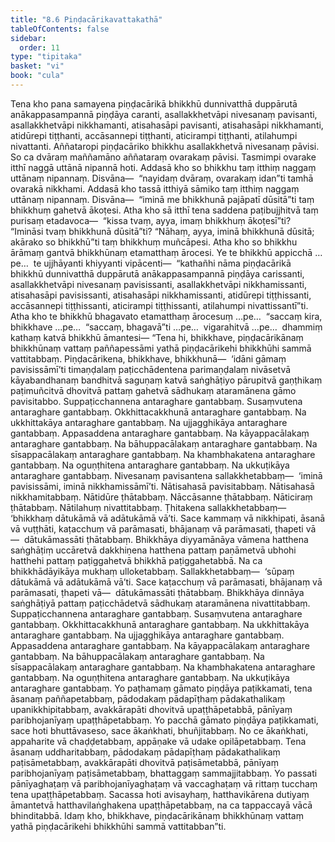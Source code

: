 ```yaml
---
title: "8.6 Piṇḍacārikavattakathā"
tableOfContents: false
sidebar:
  order: 11
type: "tipitaka"
basket: "vi"
book: "cula"
---
```



<DynamicBreadcrumb />

<Division number="365" book="cula">

<Paragraph number="1682" book="cula">
Tena kho pana samayena piṇḍacārikā bhikkhū dunnivatthā duppārutā anākappasampannā piṇḍāya caranti, asallakkhetvāpi nivesanaṃ pavisanti, asallakkhetvāpi nikkhamanti, atisahasāpi pavisanti, atisahasāpi nikkhamanti, atidūrepi tiṭṭhanti, accāsannepi tiṭṭhanti, aticirampi tiṭṭhanti, atilahumpi nivattanti. Aññataropi piṇḍacāriko bhikkhu asallakkhetvā nivesanaṃ pāvisi. So ca dvāraṃ maññamāno aññataraṃ ovarakaṃ pāvisi. Tasmimpi ovarake itthī naggā uttānā nipannā hoti. Addasā kho so bhikkhu taṃ itthiṃ naggaṃ uttānaṃ nipannaṃ. Disvāna—  “nayidaṃ dvāraṃ, ovarakaṃ idan”ti tamhā ovarakā nikkhami. Addasā kho tassā itthiyā sāmiko taṃ itthiṃ naggaṃ uttānaṃ nipannaṃ. Disvāna—  “iminā me bhikkhunā pajāpatī dūsitā”ti taṃ bhikkhuṃ gahetvā ākoṭesi. Atha kho sā itthī tena saddena paṭibujjhitvā taṃ purisaṃ etadavoca—  “kissa tvaṃ, ayya, imaṃ bhikkhuṃ ākoṭesī”ti? “Imināsi tvaṃ bhikkhunā dūsitā”ti? “Nāhaṃ, ayya, iminā bhikkhunā dūsitā; akārako so bhikkhū”ti taṃ bhikkhuṃ muñcāpesi. Atha kho so bhikkhu ārāmaṃ gantvā bhikkhūnaṃ etamatthaṃ ārocesi.
</Paragraph>

<Paragraph number="1683" book="cula">
Ye te bhikkhū appicchā …pe…  te ujjhāyanti khiyyanti vipācenti—  “kathañhi nāma piṇḍacārikā bhikkhū dunnivatthā duppārutā anākappasampannā piṇḍāya carissanti, asallakkhetvāpi nivesanaṃ pavisissanti, asallakkhetvāpi nikkhamissanti, atisahasāpi pavisissanti, atisahasāpi nikkhamissanti, atidūrepi tiṭṭhissanti, accāsannepi tiṭṭhissanti, aticirampi tiṭṭhissanti, atilahumpi nivattissantī”ti. Atha kho te bhikkhū bhagavato etamatthaṃ ārocesuṃ …pe…  “saccaṃ kira, bhikkhave …pe…  “saccaṃ, bhagavā”ti …pe…  vigarahitvā …pe…  dhammiṃ kathaṃ katvā bhikkhū āmantesi—
</Paragraph>

</Division>
<Division number="366" book="cula">

<Paragraph number="1684" book="cula">
“Tena hi, bhikkhave, piṇḍacārikānaṃ bhikkhūnaṃ vattaṃ paññapessāmi yathā piṇḍacārikehi bhikkhūhi sammā vattitabbaṃ. Piṇḍacārikena, bhikkhave, bhikkhunā—  ‘idāni gāmaṃ pavisissāmī’ti timaṇḍalaṃ paṭicchādentena parimaṇḍalaṃ nivāsetvā kāyabandhanaṃ bandhitvā saguṇaṃ katvā saṅghāṭiyo pārupitvā gaṇṭhikaṃ paṭimuñcitvā dhovitvā pattaṃ gahetvā sādhukaṃ ataramānena gāmo pavisitabbo.
</Paragraph>

<Paragraph number="1685" book="cula">
Suppaṭicchannena antaraghare gantabbaṃ. Susaṃvutena antaraghare gantabbaṃ. Okkhittacakkhunā antaraghare gantabbaṃ. Na ukkhittakāya antaraghare gantabbaṃ. Na ujjagghikāya antaraghare gantabbaṃ. Appasaddena antaraghare gantabbaṃ. Na kāyappacālakaṃ antaraghare gantabbaṃ. Na bāhuppacālakaṃ antaraghare gantabbaṃ. Na sīsappacālakaṃ antaraghare gantabbaṃ. Na khambhakatena antaraghare gantabbaṃ. Na oguṇṭhitena antaraghare gantabbaṃ. Na ukkuṭikāya antaraghare gantabbaṃ.
</Paragraph>

<Paragraph number="1686" book="cula">
Nivesanaṃ pavisantena sallakkhetabbaṃ—  ‘iminā pavisissāmi, iminā nikkhamissāmī’ti. Nātisahasā pavisitabbaṃ. Nātisahasā nikkhamitabbaṃ. Nātidūre ṭhātabbaṃ. Nāccāsanne ṭhātabbaṃ. Nāticiraṃ ṭhātabbaṃ. Nātilahuṃ nivattitabbaṃ. Ṭhitakena sallakkhetabbaṃ—  ‘bhikkhaṃ dātukāmā vā adātukāmā vā’ti. Sace kammaṃ vā nikkhipati, āsanā vā vuṭṭhāti, kaṭacchuṃ vā parāmasati, bhājanaṃ vā parāmasati, ṭhapeti vā—  dātukāmassāti ṭhātabbaṃ. Bhikkhāya diyyamānāya vāmena hatthena saṅghāṭiṃ uccāretvā dakkhiṇena hatthena pattaṃ paṇāmetvā ubhohi hatthehi pattaṃ paṭiggahetvā bhikkhā paṭiggahetabbā. Na ca bhikkhādāyikāya mukhaṃ ulloketabbaṃ. Sallakkhetabbaṃ—  ‘sūpaṃ dātukāmā vā adātukāmā vā’ti. Sace kaṭacchuṃ vā parāmasati, bhājanaṃ vā parāmasati, ṭhapeti vā—  dātukāmassāti ṭhātabbaṃ. Bhikkhāya dinnāya saṅghāṭiyā pattaṃ paṭicchādetvā sādhukaṃ ataramānena nivattitabbaṃ.
</Paragraph>

<Paragraph number="1687" book="cula">
Suppaṭicchannena antaraghare gantabbaṃ. Susaṃvutena antaraghare gantabbaṃ. Okkhittacakkhunā antaraghare gantabbaṃ. Na ukkhittakāya antaraghare gantabbaṃ. Na ujjagghikāya antaraghare gantabbaṃ. Appasaddena antaraghare gantabbaṃ. Na kāyappacālakaṃ antaraghare gantabbaṃ. Na bāhuppacālakaṃ antaraghare gantabbaṃ. Na sīsappacālakaṃ antaraghare gantabbaṃ. Na khambhakatena antaraghare gantabbaṃ. Na oguṇṭhitena antaraghare gantabbaṃ. Na ukkuṭikāya antaraghare gantabbaṃ. Yo paṭhamaṃ gāmato piṇḍāya paṭikkamati, tena āsanaṃ paññapetabbaṃ, pādodakaṃ pādapīṭhaṃ pādakathalikaṃ upanikkhipitabbaṃ, avakkārapāti dhovitvā upaṭṭhāpetabbā, pānīyaṃ paribhojanīyaṃ upaṭṭhāpetabbaṃ. Yo pacchā gāmato piṇḍāya paṭikkamati, sace hoti bhuttāvaseso, sace ākaṅkhati, bhuñjitabbaṃ. No ce ākaṅkhati, appaharite vā chaḍḍetabbaṃ, appāṇake vā udake opilāpetabbaṃ. Tena āsanaṃ uddharitabbaṃ, pādodakaṃ pādapīṭhaṃ pādakathalikaṃ paṭisāmetabbaṃ, avakkārapāti dhovitvā paṭisāmetabbā, pānīyaṃ paribhojanīyaṃ paṭisāmetabbaṃ, bhattaggaṃ sammajjitabbaṃ. Yo passati pānīyaghaṭaṃ vā paribhojanīyaghaṭaṃ vā vaccaghaṭaṃ vā rittaṃ tucchaṃ tena upaṭṭhāpetabbaṃ. Sacassa hoti avisayhaṃ, hatthavikārena dutiyaṃ āmantetvā hatthavilaṅghakena upaṭṭhāpetabbaṃ, na ca tappaccayā vācā bhinditabbā. Idaṃ kho, bhikkhave, piṇḍacārikānaṃ bhikkhūnaṃ vattaṃ yathā piṇḍacārikehi bhikkhūhi sammā vattitabban”ti.
</Paragraph>
</Division>